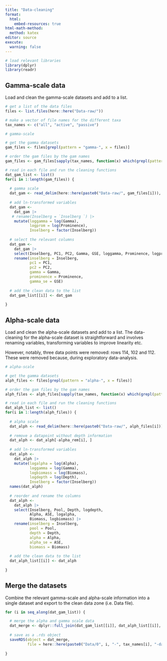```yaml
---
title: "Data-cleaning"
format: 
  html:
    embed-resources: true
html-math-method: 
  method: katex
editor: source
execute:
  warning: false
---
```


```r
# load relevant libraries
library(dplyr)
library(readr)
```

## Gamma-scale data

Load and clean the gamma-scale datasets and add to a list.

```r
# get a list of the data files
files <- list.files(here::here("Data-raw/"))

# make a vector of file names for the different taxa
tax_names <- c("all", "active", "passive")

# gamma-scale

# get the gamma datasets
gam_files <- files[grepl(pattern = "gamma-", x = files)]

# order the gam files by the gam names
gam_files <- gam_files[sapply(tax_names, function(x) which(grepl(pattern = x, x = gam_files)))]

# read in each file and run the cleaning functions
dat_gam_list <- list()
for(i in 1:length(gam_files)) {
  
  # gamma scale
  dat_gam <- read_delim(here::here(paste0("Data-raw/", gam_files[i])), delim = ";")
  
  # add ln-transformed variables
  dat_gam <- 
    dat_gam |>
   # rename(Inselberg = `Inselberg `) |>
    mutate(loggamma = log(Gamma),
           logprom = log(Prominence),
           Inselberg = factor(Inselberg))
  
  # select the relevant columns
  dat_gam <-
    dat_gam |>
    select(Inselberg, PC1, PC2, Gamma, GSE, loggamma, Prominence, logprom) |>
    rename(inselberg = Inselberg,
           pc1 = PC1,
           pc2 = PC2,
           gamma = Gamma,
           prominence = Prominence,
           gamma_se = GSE)
  
  # add the clean data to the list
  dat_gam_list[[i]] <- dat_gam
  
}
```

## Alpha-scale data

Load and clean the alpha-scale datasets and add to a list. The data-cleaning for the alpha-scale dataset is straightforward and involves renaming variables, transforming variables to improve linearity etc.

However, notably, three data points were removed: rows 114, 102 and 112. These were removed because, during exploratory data-analysis.

```r
# alpha-scale

# get the gamma datasets
alph_files <- files[grepl(pattern = "alpha-", x = files)]

# order the gam files by the gam names
alph_files <- alph_files[sapply(tax_names, function(x) which(grepl(pattern = x, x = alph_files)))]

# read in each file and run the cleaning functions
dat_alph_list <- list()
for(i in 1:length(alph_files)) {
  
  # alpha scale 
  dat_alph <- read_delim(here::here(paste0("Data-raw/", alph_files[i])), delim = ";")
  
  # remove a datapoint without depth information
  dat_alph <- dat_alph[-alpha_rem[i], ]
  
  # add ln-transformed variables
  dat_alph <- 
    dat_alph |>
    mutate(logalpha = log(Alpha),
           loggamma = log(Gamma),
           logbiomass = log(Biomass),
           logdepth = log(Depth),
           Inselberg = factor(Inselberg))
  names(dat_alph)  
  
  # reorder and rename the columns
  dat_alph <- 
    dat_alph |>
    select(Inselberg, Pool, Depth, logdepth, 
           Alpha, ASE, logalpha,
           Biomass, logbiomass) |>
    rename(inselberg = Inselberg,
           pool = Pool,
           depth = Depth,
           alpha = Alpha,
           alpha_se = ASE,
           biomass = Biomass)
  
  # add the clean data to the list
  dat_alph_list[[i]] <- dat_alph
  
}
```

## Merge the datasets

Combine the relevant gamma-scale and alpha-scale information into a single dataset and export to the clean data zone (i.e. Data file).

```r
for (i in seq_along(dat_gam_list)) {

  # merge the alpha and gamma scale data
  dat_merge <- dplyr::full_join(dat_gam_list[[i]], dat_alph_list[[i]], by = "inselberg")
  
  # save as a .rds object
  saveRDS(object = dat_merge, 
          file = here::here(paste0("Data/0", i, "-", tax_names[i], "-data-clean.rds" )))
  
}
```






